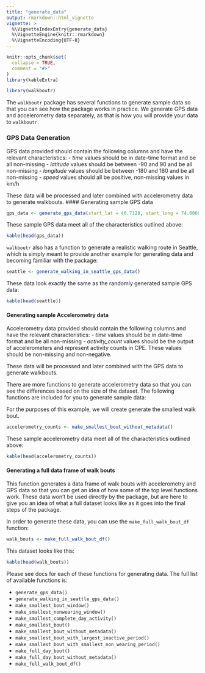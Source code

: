 ```yaml
---
title: "generate_data"
output: rmarkdown::html_vignette
vignette: >
  %\VignetteIndexEntry{generate_data}
  %\VignetteEngine{knitr::rmarkdown}
  %\VignetteEncoding{UTF-8}
---
```


```r
knitr::opts_chunk$set(
  collapse = TRUE,
  comment = "#>"
)
library(kableExtra)
```

```r
library(walkboutr)
```

The `walkboutr` package has several functions to generate sample data so that you can see how the package works in practice. We generate GPS data and accelerometry data separately, as that is how you will provide your data to `walkboutr`. 

### GPS Data Generation

GPS data provided should contain the following columns and have the relevant characteristics: 
- *time* values should be in date-time format and be all non-missing
- *latitude* values should be between -90 and 90 and be all non-missing 
- *longitude* values should be between -180 and 180 and be all non-missing
- *speed* values should all be positive, non-missing values in km/h

These data will be processed and later combined with accelerometry data to generate walkbouts. 
#### Generating sample GPS data 

```r
gps_data <- generate_gps_data(start_lat = 40.7128, start_long = 74.0060, start_time = lubridate::ymd_hms('2012-04-07 00:00:30'))
```

These sample GPS data meet all of the characteristics outlined above: 

```r
kable(head(gps_data))
```

`walkboutr` also has a function to generate a realistic walking route in Seattle, which is simply meant to provide another example for generating data and becoming familiar with the package: 

```r
seattle <- generate_walking_in_seattle_gps_data()
```

These data look exactly the same as the randomly generated sample GPS data: 
```r
kable(head(seattle))
```

<p>
<p>
#### Generating sample Accelerometry data 

Accelerometry data provided should contain the following columns and have the relevant characteristics: 
- *time* values should be in date-time format and be all non-missing
- *activity_count* values should be the output of accelerometers and represent activity counts in CPE. These values should be non-missing and non-negative.

These data will be processed and later combined with the GPS data to generate walkbouts. 

There are more functions to generate accelerometry data so that you can see the differences based on the size of the dataset. The following functions are included for you to generate sample data: 


For the purposes of this example, we will create generate the smallest walk bout. 

```r
accelerometry_counts <- make_smallest_bout_without_metadata()
```

These sample accelerometry data meet all of the characteristics outlined above: 
```r
kable(head(accelerometry_counts))
```

#### Generating a full data frame of walk bouts 

This function generates a data frame of walk bouts with accelerometry and GPS data so that you can get an idea of how some of the top level functions work. These data won't be used directly by the package, but are here to give you an idea of what a full dataset looks like as it goes into the final steps of the package. 

In order to generate these data, you can use the `make_full_walk_bout_df` function: 
```r
walk_bouts <- make_full_walk_bout_df()
```

This dataset looks like this: 
```r
kable(head(walk_bouts))
```


Please see docs for each of these functions for generating data. The full list of available functions is: 
<p> - `generate_gps_data()`
- `generate_walking_in_seattle_gps_data()`
- `make_smallest_bout_window()`
- `make_smallest_nonwearing_window()`
- `make_smallest_complete_day_activity()`
- `make_smallest_bout()`
- `make_smallest_bout_without_metadata()`
- `make_smallest_bout_with_largest_inactive_period()`
- `make_smallest_bout_with_smallest_non_wearing_period()`
- `make_full_day_bout()`
- `make_full_day_bout_without_metadata()`
- `make_full_walk_bout_df()`
